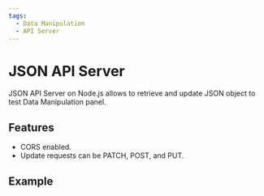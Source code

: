```yaml
---
tags:
  - Data Manipulation
  - API Server
---
```



# JSON API Server

JSON API Server on Node.js allows to retrieve and update JSON object to test Data Manipulation panel.

## Features

- CORS enabled.
- Update requests can be PATCH, POST, and PUT.

## Example

<Code
  url="https://github.com/VolkovLabs/volkovlabs-form-panel/blob/main/server-json/server.ts"
  language="js"
/>
